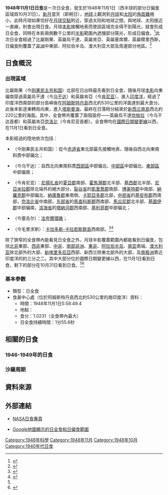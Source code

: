{{Infobox Solar eclipse
| Year        = 1948
| Month       = 11
| Day         = 1
| Type        = 日全食
| Image       = SE1948Nov01T.png
| Image size  = 200px
| Image intro = 1948年11月1日日全食路徑圖
  <!--   日食資料   -->
| Gamma       = -0.3517
| Mag         = 1.0231
| Saros       = 142
| Saros total = 72
| Saros seq   = 19
  <!--     食甚     -->
| Duration    = 1分55.6秒
| Location    = [[阿姆斯特丹島|阿姆斯特丹島]]西北約530公里的南[[印度洋|印度洋]]
| Coords      = {{coord|33|6.4|S|76|13.8|E}}
| Width       = 83.8公里
  <!--   開始時間   -->
| Partial     = 
| Start type  = 
| Centre      = 
| Greatest    = 5:58:49.4
  <!--     倒數     -->
| hour        = 05
| minute      = 58
| second      = 49
| Duration_s  = 
}}
'''1948年11月1日日食'''是一次日全食，發生於1948年11月1日（西半球的部分日偏食區域爲10月31日）。[[新月|新月]]當天（即朔日），[[地球|地球]]上觀測到[[月球|月球]]和[[太阳|太阳]]的[[角距離|角距離]]極小，此時月球如果恰好在[[月球交點|月球交點]]附近，穿過太阳和地球之間，與地球、太阳接近一直線，則會出現日食。月球[[本影|本影]]接觸地表而使該區域完全得不到陽光，就會形成日全食，同時在本影兩側數千公里的[[半影|半影]]範圍內遮擋部分陽光，形成日偏食。<ref name="astron">{{cite web|author=樊忠玉|title=日（月）食|url=http://www.astron.ac.cn/bencandy-51-1630-1.htm|publisher=中国天文科普网|accessdate=2016-03-28|archive-date=2014-09-17|archive-url=https://web.archive.org/web/20140917080048/http://www.astron.ac.cn/bencandy-51-1630-1.htm|dead-url=no}}</ref>此次日全食經過了比屬剛果、英屬烏干達、英屬肯亞、英屬塞席爾、英屬模里西斯，日偏食則覆蓋了[[非洲|非洲]]中東部、阿拉伯半岛、澳大利亚大部及周邊部分地區。<ref name="NASAGIF">{{cite web|author=Fred Espenak|title=Total Solar Eclipse of 1948 Nov 01|url=http://eclipse.gsfc.nasa.gov/SEplot/SEplot1901/SE1948Nov01T.GIF|publisher=NASA Eclipse Web Site|accessdate=2016-03-28|archive-date=2020-10-21|archive-url=https://web.archive.org/web/20201021061857/https://eclipse.gsfc.nasa.gov/SEplot/SEplot1901/SE1948Nov01T.GIF|dead-url=no}}{{en}}</ref>

== 日食概況 ==
=== 出現區域 ===
比屬剛果（今[[刚果民主共和国|刚果民主共和国]]）北部在日出時最先看到日全食，隨後月球[[本影|本影]]向東偏南穿過英屬烏干達（今[[乌干达|乌干达]]）和英屬肯亞（今[[肯尼亚|肯尼亚]]），進入[[印度洋|印度洋]]，經過了印度洋西南部的部分島嶼後在[[阿姆斯特丹島|阿姆斯特丹島]]西北約530公里的洋面達到最大食分。此後本影逐漸轉爲向東，進入[[塔斯曼海|塔斯曼海]]，最終在日落時分結束於[[新西兰|新西兰]][[南島_(紐西蘭)|南島]]西北約220公里的海面。其中，全食帶共覆蓋了兩個首府——英屬烏干達[[坎帕拉|坎帕拉]]（今乌干达首都）和英屬肯亞[[奈洛比|奈洛比]]（今肯尼亚首都）。全食帶均在[[國際日期變更線|國際日期變更線]]以西，在11月1日看到日全食。

本影經過的陸地依次包括：
*{{flag|Belgian Congo}}（今刚果民主共和国）：從今[[赤道省|赤道省]]東北部最先接觸地表，隨後自西北向東南斜貫{{link-en|東方省 (剛果民主共和國)|Orientale Province|東方省}}中部偏北；
*{{flagicon|UGA|colonial}} {{link-en|英屬烏干達|Uganda Protectorate}}（今乌干达）：自西北向東南斜貫[[西部區_(烏干達)|西部區]]中部偏北、[[中部區_(烏干達)|中部區]]中部偏北、[[東部區_(烏干達)|東部區]]中部偏南；
*{{flagicon|KEN|colonial}} {{link-en|英屬肯亞|British Kenya}}（今肯尼亚）：[[尼揚扎省|尼揚扎省]]的[[夏亞郡|夏亞郡]]南部、[[霍馬灣郡|霍馬灣郡]]北半部、[[基西郡|基西郡]]北半部、[[尼亞米拉郡|尼亞米拉郡]]除北端外的絕大部分，[[裂谷省|裂谷省]]的[[凱里喬郡|凱里喬郡]]南部、[[博美特郡|博美特郡]]中南部、[[納羅克郡|納羅克郡]]中部偏北、[[納庫魯郡|納庫魯郡]]東南側、[[卡耶亞多郡|卡耶亞多郡]]北部，[[中部省_(肯尼亚)|中部省]]的[[基安布郡|基安布郡]]西南部，[[奈洛比省|奈洛比省]]中南部，[[东部省_(肯尼亚)|东部省]]的[[馬查科斯郡|馬查科斯郡]]西南部、[[馬瓜尼郡|馬瓜尼郡]]北半部、[[基圖伊郡|基圖伊郡]]中部偏南，[[滨海省_(肯尼亚)|滨海省]]的[[塔納河郡|塔納河郡]]西南部、[[基利菲郡|基利菲郡]]中部偏北；
*{{flag|SYC|colonial|name=英屬塞席爾}}（今塞舌尔）：[[法夸爾環礁|法夸爾環礁]]；
*{{flagicon|MUS|1923}} {{link-en|英屬模里西斯|British Mauritius}}（今毛里求斯）：[[卡加多斯-卡拉若斯群島|卡加多斯-卡拉若斯群島]]西南部。<ref>{{cite web|author=Fred Espenak|title=Total Solar Eclipse of 1948 Nov 01 - Google Maps and Solar Eclipse Paths|url=http://eclipse.gsfc.nasa.gov/SEgoogle/SEgoogle1901/SE1948Nov01Tgoogle.html|publisher=NASA Eclipse Web Site|accessdate=2016-03-28|archive-date=2020-06-10|archive-url=https://web.archive.org/web/20200610051054/https://eclipse.gsfc.nasa.gov/SEgoogle/SEgoogle1901/SE1948Nov01Tgoogle.html|dead-url=no}}{{en}}</ref><ref>{{cite web|author=Xavier M. Jubier|title=Eclipse Totale de Soleil du 1 novembre 1948 - Cartographie Interactive Google (1948 November 1 Total Solar Eclipse - Interactive Google Map)|url=http://xjubier.free.fr/site_pages/solar_eclipses/xSE_GoogleMap3.php?Ecl=+19481101|accessdate=2016-03-28|archive-date=2019-09-09|archive-url=https://web.archive.org/web/20190909194512/http://xjubier.free.fr/site_pages/solar_eclipses/xSE_GoogleMap3.php?Ecl=+19481101|dead-url=no}}{{fr}}{{en}}</ref>

除了狹窄的全食帶內能看見日全食之外，月球半影覆蓋範圍內都能看到日偏食，包括[[北部非洲|北非]]東部、[[西部非洲|西非]]東部、[[中部非洲|中非]]、[[南部非洲|南部非洲]]、[[东部非洲|東非]]、[[阿拉伯半岛|阿拉伯半岛]]、[[南亚|南亚]]南端、[[澳大利亚|澳大利亚]]除北部外的大部、[[新喀里多尼亞|新喀里多尼亞]]西部、新西兰除東北部外的大部，及[[南极洲|南极洲]]靠近印度洋的約三分之二。其中大部分位於國際日期變更線以西，在11月1日看到日食，剩下的部分在10月31日看到日食。<ref name="NASAGIF"/><ref>{{cite web|author=Fred Espenak|title=Catalog of Solar Eclipses (1901 to 2000)|url=http://eclipse.gsfc.nasa.gov/SEcat5/SE1901-2000.html|publisher=NASA Eclipse Web Site|accessdate=2016-03-28|archive-date=2008-08-29|archive-url=https://web.archive.org/web/20080829151131/http://eclipse.gsfc.nasa.gov/SEcat5/SE1901-2000.html|dead-url=no}}{{en}}</ref>

=== 基本參數 ===
{{NoteUTC}}
* 類型：日全食
* 食甚中心處（位於阿姆斯特丹島西北約530公里的南印度洋）資料：
** 時間：1948年11月1日5:58:49.4
** 地點：{{coord|33|6.4|S|76|13.8|E}}
** 食分：1.0231（全食帶內最大）
** 日全食持續時間：1分55.6秒

== 相關的日食 ==
=== 1946-1949年的日食 ===
{{Solar eclipse set 1946-1949}}

=== 沙羅周期 ===
{{Solar Saros series 142}}

== 資料來源 ==
{{reflist}}

== 外部連結 ==
{{日食主題}}
* [http://eclipse.gsfc.nasa.gov/solar.html NASA日食專頁]{{Wayback|url=http://eclipse.gsfc.nasa.gov/solar.html |date=20190108200537 }}{{en}}
{{Solar eclipse NASA reference|1901/SE1948Nov01T}}
* [http://xjubier.free.fr/site_pages/solar_eclipses/xSE_GoogleMap3.php?Ecl=+19481101 Google地圖顯示的日全食和日偏食範圍]{{Wayback|url=http://xjubier.free.fr/site_pages/solar_eclipses/xSE_GoogleMap3.php?Ecl=+19481101 |date=20190909194512 }}{{fr}}{{en}}

{{Solar eclipses
|nature=日全食
|previous=[[1948年5月9日日食|1948年5月9日日食]]|natureprevious=日環食
|previoussamenature=[[1947年5月20日日食|1947年5月20日日食]]
|next=[[1949年4月28日日食|1949年4月28日日食]]|naturenext=日偏食
|nextsamenature=[[1950年9月12日日食|1950年9月12日日食]]
}}
{{日食}}

[[Category:1948年科學|Category:1948年科學]]
[[Category:1948年11月|Category:1948年11月]]
[[Category:1948年10月|Category:1948年10月]]
[[Category:1940年代日食|Category:1940年代日食]]